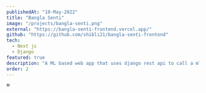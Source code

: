 ```yaml
---
publishedAt: "10-May-2022"
title: "Bangla Senti"
image: "/projects/bangla-senti.png"
external: "https://bangla-senti-frontend.vercel.app/"
github: "https://github.com/shibli21/bangla-senti-frontend"
tech:
  - Next js
  - Django
featured: true
description: "A ML based web app that uses django rest api to call a ml model to determine the sentiment of bangla text"
order: 2
---
```


<Image
  alt="Beach Resort"
  src="/projects/bangla-senti.png"
  height="9"
  width="16"
  objectFit="cover"
  layout="responsive"
  priority
/>
